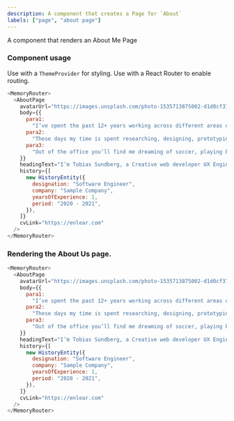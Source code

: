 ```yaml
---
description: A component that creates a Page for `About`
labels: ["page", "about page"]
---
```



A component that renders an About Me Page

### Component usage

Use with a `ThemeProvider` for styling.
Use with a React Router to enable routing.

```js
<MemoryRouter>
  <AboutPage
    avatarUrl="https://images.unsplash.com/photo-1535713875002-d1d0cf377fde?ixlib=rb-4.0.3&ixid=MnwxMjA3fDB8MHxwaG90by1wYWdlfHx8fGVufDB8fHx8&auto=format&fit=crop&w=1180&q=80"
    body={{
      para1:
        "I’ve spent the past 12+ years working across different areas of digital design; front-end development, email design, marketing site pages, app UI/UX, to my current role designing products for mobile platforms.",
      para2:
        "These days my time is spent researching, designing, prototyping, and coding. I also help designers get started with their careers.",
      para3:
        "Out of the office you’ll find me dreaming of soccer, playing bass guitar, and petting all the good dogs.",
    }}
    headingText="I’m Tobias Sundberg, a Creative web developer UX Engineer and a designOps. Working remotely from sunny Dublin, Ireland"
    history={[
      new HistoryEntity({
        designation: "Software Engineer",
        company: "Sample Company",
        yearsOfExperience: 1,
        period: "2020 - 2021",
      }),
    ]}
    cvLink="https://enlear.com"
  />
</MemoryRouter>
```

### Rendering the About Us page.

```js live
<MemoryRouter>
  <AboutPage
    avatarUrl="https://images.unsplash.com/photo-1535713875002-d1d0cf377fde?ixlib=rb-4.0.3&ixid=MnwxMjA3fDB8MHxwaG90by1wYWdlfHx8fGVufDB8fHx8&auto=format&fit=crop&w=1180&q=80"
    body={{
      para1:
        "I’ve spent the past 12+ years working across different areas of digital design; front-end development, email design, marketing site pages, app UI/UX, to my current role designing products for mobile platforms.",
      para2:
        "These days my time is spent researching, designing, prototyping, and coding. I also help designers get started with their careers.",
      para3:
        "Out of the office you’ll find me dreaming of soccer, playing bass guitar, and petting all the good dogs.",
    }}
    headingText="I’m Tobias Sundberg, a Creative web developer UX Engineer and a designOps. Working remotely from sunny Dublin, Ireland"
    history={[
      new HistoryEntity({
        designation: "Software Engineer",
        company: "Sample Company",
        yearsOfExperience: 1,
        period: "2020 - 2021",
      }),
    ]}
    cvLink="https://enlear.com"
  />
</MemoryRouter>
```
